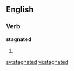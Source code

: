 
==English==

===Verb===
'''stagnated'''

# {{past of|[[stagnate]]}}

[[sv:stagnated]]
[[vi:stagnated]]